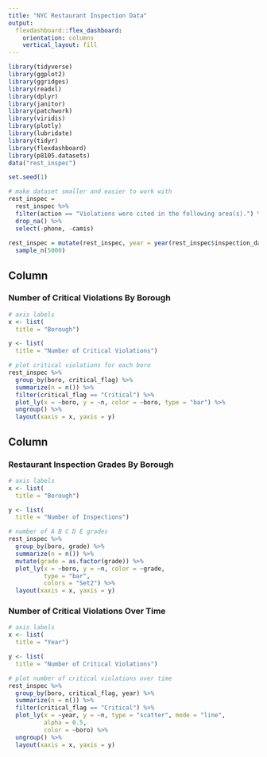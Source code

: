 ```yaml
---
title: "NYC Restaurant Inspection Data"
output: 
  flexdashboard::flex_dashboard:
    orientation: columns
    vertical_layout: fill
---
```


```r

library(tidyverse)
library(ggplot2)
library(ggridges)
library(readxl)
library(dplyr)
library(janitor)
library(patchwork)
library(viridis)
library(plotly)
library(lubridate)
library(tidyr)
library(flexdashboard)
library(p8105.datasets)
data("rest_inspec")

set.seed(1)

# make dataset smaller and easier to work with 
rest_inspec =
  rest_inspec %>% 
  filter(action == "Violations were cited in the following area(s).") %>% 
  drop_na() %>% 
  select(-phone, -camis)
  
rest_inspec = mutate(rest_inspec, year = year(rest_inspec$inspection_date)) %>% 
  sample_n(5000)

```

Column {data-width=550}
-----------------------------------------------------------------------

### Number of Critical Violations By Borough

```r

# axis labels 
x <- list(
  title = "Borough") 

y <- list(
  title = "Number of Critical Violations") 

# plot critical violations for each boro 
rest_inspec %>% 
  group_by(boro, critical_flag) %>% 
  summarize(n = n()) %>% 
  filter(critical_flag == "Critical") %>% 
  plot_ly(x = ~boro, y = ~n, color = ~boro, type = "bar") %>% 
  ungroup() %>% 
  layout(xaxis = x, yaxis = y)

```

Column {data-width=450}
-----------------------------------------------------------------------

### Restaurant Inspection Grades By Borough

```r

# axis labels 
x <- list(
  title = "Borough") 

y <- list(
  title = "Number of Inspections") 

# number of A B C D E grades
rest_inspec %>% 
  group_by(boro, grade) %>% 
  summarize(n = n()) %>% 
  mutate(grade = as.factor(grade)) %>% 
  plot_ly(x = ~boro, y = ~n, color = ~grade,
          type = "bar",
          colors = "Set2") %>% 
  layout(xaxis = x, yaxis = y)

```

### Number of Critical Violations Over Time

```r

# axis labels 
x <- list(
  title = "Year") 

y <- list(
  title = "Number of Critical Violations") 

# plot number of critical violations over time
rest_inspec %>% 
  group_by(boro, critical_flag, year) %>% 
  summarize(n = n()) %>% 
  filter(critical_flag == "Critical") %>% 
  plot_ly(x = ~year, y = ~n, type = "scatter", mode = "line",
          alpha = 0.5,
          color = ~boro) %>% 
  ungroup() %>% 
  layout(xaxis = x, yaxis = y)

```

